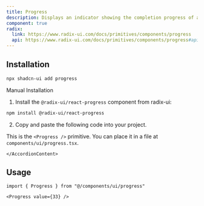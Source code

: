 ```yaml
---
title: Progress
description: Displays an indicator showing the completion progress of a task, typically displayed as a progress bar.
component: true
radix:
  link: https://www.radix-ui.com/docs/primitives/components/progress
  api: https://www.radix-ui.com/docs/primitives/components/progress#api-reference
---
```


<ComponentExample src="/components/examples/progress/demo.tsx">
  <ProgressDemo />
</ComponentExample>

## Installation

```bash
npx shadcn-ui add progress
```

<Accordion type="single" collapsible>
  <AccordionItem value="manual-installation">
    <AccordionTrigger>Manual Installation</AccordionTrigger>
    <AccordionContent>

1. Install the `@radix-ui/react-progress` component from radix-ui:

```bash
npm install @radix-ui/react-progress
```

2. Copy and paste the following code into your project.

<ComponentSource src="/components/ui/progress.tsx" />

<Callout>

This is the `<Progress />` primitive. You can place it in a file at `components/ui/progress.tsx`.

</Callout>

    </AccordionContent>

  </AccordionItem>
</Accordion>

## Usage

```tsx
import { Progress } from "@/components/ui/progress"
```

```tsx
<Progress value={33} />
```
